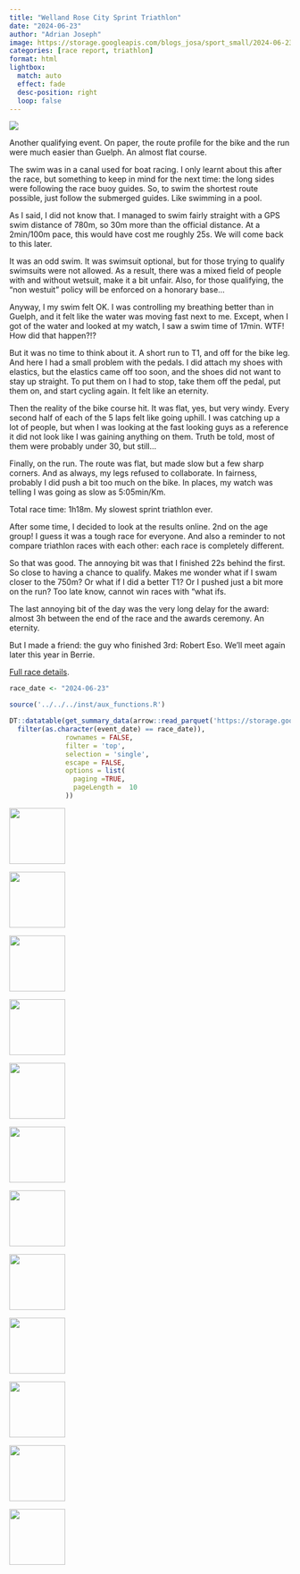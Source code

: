 ```yaml
---
title: "Welland Rose City Sprint Triathlon"
date: "2024-06-23"
author: "Adrian Joseph"
image: https://storage.googleapis.com/blogs_josa/sport_small/2024-06-23_WELLAND_ROSE_CITY_SPRINT_TRIATHLON/img/12.jpg
categories: [race report, triathlon]
format: html
lightbox:
  match: auto
  effect: fade
  desc-position: right
  loop: false
---
```

![](https://storage.googleapis.com/blogs_josa/sport_small/2024-06-23_WELLAND_ROSE_CITY_SPRINT_TRIATHLON/img/12.jpg)


Another qualifying event. On paper, the route profile for the bike and the run were much easier than Guelph. An almost flat course.

The swim was in a canal used for boat racing. I only learnt about this after the race, but something to keep in mind for the next time: the long sides were following the race buoy guides. So, to swim the shortest route possible, just follow the submerged guides. Like swimming in a pool.

As I said, I did not know that. I managed to swim fairly straight with a GPS swim distance of 780m, so 30m more than the official distance. At a 2min/100m pace, this would have cost me roughly 25s. We will come back to this later.

It was an odd swim. It was swimsuit optional, but for those trying to qualify swimsuits were not allowed. As a result, there was a mixed field of people with and without wetsuit, make it a bit unfair. Also, for those qualifying, the "non westuit" policy will be enforced on a honorary base...

Anyway, I my swim felt OK. I was controlling my breathing better than in Guelph, and it felt like the water was moving fast next to me. Except, when I got of the water and looked at my watch, I saw a swim time of 17min. WTF! How did that happen?!?

But it was no time to think about it. A short run to T1, and off for the bike leg. And here I had a small problem with the pedals. I did attach my shoes with elastics, but the elastics came off too soon, and the shoes did not want to stay up straight. To put them on I had to stop, take them off the pedal, put them on, and start cycling again. It felt like an eternity.

Then the reality of the bike course hit. It was flat, yes, but very windy. Every second half of each of the 5 laps felt like going uphill. I was catching up a lot of people, but when I was looking at the fast looking guys as a reference it did not look like I was gaining anything on them. Truth be told, most of them were probably under 30, but still...

Finally, on the run. The route was flat, but made slow but a few sharp corners. And as always, my legs refused to collaborate. In fairness, probably I did push a bit too much on the bike. In places, my watch was telling I was going as slow as 5:05min/Km.

Total race time: 1h18m. My slowest sprint triathlon ever.

After some time, I decided to look at the results online. 2nd on the age group! I guess it was a tough race for everyone. And also a reminder to not compare triathlon races with each other: each race is completely different.

So that was good. The annoying bit was that I finished 22s behind the first. So close to having a chance to qualify. Makes me wonder what if I swam closer to the 750m? Or what if I did a better T1? Or I pushed just a bit more on the run? Too late know, cannot win races with "what ifs.

The last annoying bit of the day was the very long delay for the award: almost 3h between the end of the race and the awards ceremony. An eternity.

But I made a friend: the guy who finished 3rd: Robert Eso. We'll meet again later this year in Berrie.

[Full race details](https://asjblog.shinyapps.io/race_shiny/?_inputs_&selector=%222024-06-23%20-%20WELLAND%20ROSE%20CITY%20SPRINT%20TRIATHLON%20-%20sprint%20triathlon%22){target="_blank"}.

```r
race_date <- "2024-06-23"

source('../../../inst/aux_functions.R')

DT::datatable(get_summary_data(arrow::read_parquet('https://storage.googleapis.com/blogs_josa/sport/parquets/main_dataset.parquet') |>
  filter(as.character(event_date) == race_date)),
              rownames = FALSE,
              filter = 'top',
              selection = 'single',
              escape = FALSE,
              options = list(
                paging =TRUE,
                pageLength =  10
              ))
```


::: {layout-ncol=4}
![](https://storage.googleapis.com/blogs_josa/sport_small/2024-06-23_WELLAND_ROSE_CITY_SPRINT_TRIATHLON/img/00.png){ width="100" group="hi" }

![](https://storage.googleapis.com/blogs_josa/sport_small/2024-06-23_WELLAND_ROSE_CITY_SPRINT_TRIATHLON/img/01.png){ width="100" group="hi" }

![](https://storage.googleapis.com/blogs_josa/sport_small/2024-06-23_WELLAND_ROSE_CITY_SPRINT_TRIATHLON/img/02.png){ width="100" group="hi" }

![](https://storage.googleapis.com/blogs_josa/sport_small/2024-06-23_WELLAND_ROSE_CITY_SPRINT_TRIATHLON/img/03.png){ width="100" group="hi" }

![](https://storage.googleapis.com/blogs_josa/sport_small/2024-06-23_WELLAND_ROSE_CITY_SPRINT_TRIATHLON/img/04.png){ width="100" group="hi" }

![](https://storage.googleapis.com/blogs_josa/sport_small/2024-06-23_WELLAND_ROSE_CITY_SPRINT_TRIATHLON/img/05.png){ width="100" group="hi" }

![](https://storage.googleapis.com/blogs_josa/sport_small/2024-06-23_WELLAND_ROSE_CITY_SPRINT_TRIATHLON/img/06.png){ width="100" group="hi" }

![](https://storage.googleapis.com/blogs_josa/sport_small/2024-06-23_WELLAND_ROSE_CITY_SPRINT_TRIATHLON/img/07.png){ width="100" group="hi" }

![](https://storage.googleapis.com/blogs_josa/sport_small/2024-06-23_WELLAND_ROSE_CITY_SPRINT_TRIATHLON/img/08.jpg){ width="100" group="hi" }

![](https://storage.googleapis.com/blogs_josa/sport_small/2024-06-23_WELLAND_ROSE_CITY_SPRINT_TRIATHLON/img/09.jpg){ width="100" group="hi" }

![](https://storage.googleapis.com/blogs_josa/sport_small/2024-06-23_WELLAND_ROSE_CITY_SPRINT_TRIATHLON/img/11.jpg){ width="100" group="hi" }

![](https://storage.googleapis.com/blogs_josa/sport_small/2024-06-23_WELLAND_ROSE_CITY_SPRINT_TRIATHLON/img/12.jpg){ width="100" group="hi" }


:::
